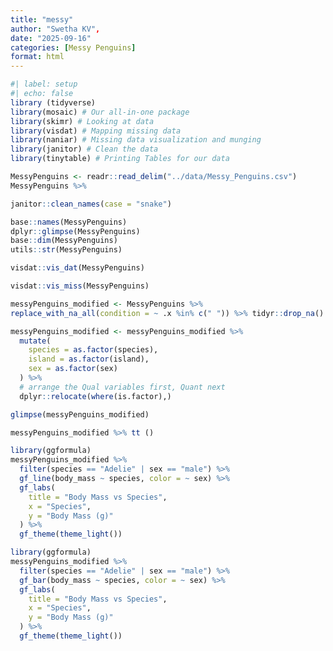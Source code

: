 ```yaml
---
title: "messy"
author: "Swetha KV",
date: "2025-09-16"
categories: [Messy Penguins]
format: html
---
```

```r
#| label: setup
#| echo: false 
library (tidyverse)
library(mosaic) # Our all-in-one package
library(skimr) # Looking at data
library(visdat) # Mapping missing data
library(naniar) # Missing data visualization and munging
library(janitor) # Clean the data
library(tinytable) # Printing Tables for our data
```
```r
MessyPenguins <- readr::read_delim("../data/Messy_Penguins.csv")
MessyPenguins %>% 

janitor::clean_names(case = "snake")
```

```r
base::names(MessyPenguins)
dplyr::glimpse(MessyPenguins)
base::dim(MessyPenguins)
utils::str(MessyPenguins)

```
```r
visdat::vis_dat(MessyPenguins)
```
```r
visdat::vis_miss(MessyPenguins)
```

```r
messyPenguins_modified <- MessyPenguins %>% 
replace_with_na_all(condition = ~ .x %in% c(" ")) %>% tidyr::drop_na()
```

```r
messyPenguins_modified <- messyPenguins_modified %>%
  mutate(
    species = as.factor(species),
    island = as.factor(island),
    sex = as.factor(sex)
  ) %>%
  # arrange the Qual variables first, Quant next
  dplyr::relocate(where(is.factor),)

glimpse(messyPenguins_modified)
```

```r
messyPenguins_modified %>% tt ()
```
```r
library(ggformula)
messyPenguins_modified %>% 
  filter(species == "Adelie" | sex == "male") %>% 
  gf_line(body_mass ~ species, color = ~ sex) %>% 
  gf_labs(
    title = "Body Mass vs Species",
    x = "Species",
    y = "Body Mass (g)"
  ) %>% 
  gf_theme(theme_light())
```
```r
library(ggformula)
messyPenguins_modified %>% 
  filter(species == "Adelie" | sex == "male") %>% 
  gf_bar(body_mass ~ species, color = ~ sex) %>% 
  gf_labs(
    title = "Body Mass vs Species",
    x = "Species",
    y = "Body Mass (g)"
  ) %>% 
  gf_theme(theme_light())
```
